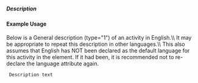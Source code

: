 ===== Description ===== 
{{for revision 1.03}}
==== Example Usage ====
Below is a General description (type="1") of an activity in English.\\
It may be appropriate to repeat this description in other languages.\\
This also assumes that English has NOT been declared as the default language for this activity in the <iati-activity> element. If it had been, it is recommended not to re-declare the language attribute again.
 
<code xml>
<description type="1" xml:lang="en">
Description text
</description>
</code>